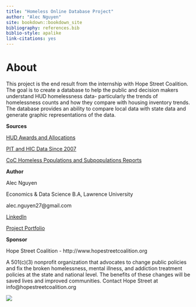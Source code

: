 ```yaml
--- 
title: "Homeless Online Database Project"
author: "Alec Nguyen"
site: bookdown::bookdown_site
bibliography: references.bib
biblio-style: apalike
link-citations: yes
---
```


# About {-}

This project is the end result from the internship with Hope Street Coalition.
The goal is to create a database to help the public and decision makers understand HUD homelessness data- particularly the trends of homelessness counts and how they compare with housing inventory trends. The database provides an ability to compare local data with state data and generate graphic representations of the data.

**Sources**

[HUD Awards and Allocations](https://www.hudexchange.info/grantees/allocations-awards/)

[PIT and HIC Data Since 2007](https://www.hudexchange.info/resource/3031/pit-and-hic-data-since-2007/)

[CoC Homeless Populations and Subpopulations Reports](https://www.hudexchange.info/programs/coc/coc-homeless-populations-and-subpopulations-reports/)


**Author**

Alec Nguyen

Economics & Data Science B.A, Lawrence University

alec.nguyen27@gmail.com

[LinkedIn](https://www.linkedin.com/in/alec-nguyen-about/)

[Project Portfolio](https://alecng27.github.io/Portfolio/)

<!-- <div style="width:125px; height:125px">   -->
<!-- ![](signature.png)  -->
<!-- </div> -->


**Sponsor**

Hope Street Coalition - http://www.hopestreetcoalition.org

A 501(c)(3) nonprofit organization that advocates to change public policies and fix the broken homelessness, mental illness, 
and addiction treatment policies at the state and national level. The benefits of these changes will be saved lives and improved communities. 
Contact Hope Street at info@hopestreetcoalition.org
  
<div style="width:125px; height:125px">  
![](hopestreetlogo.png)  
</div>
           




